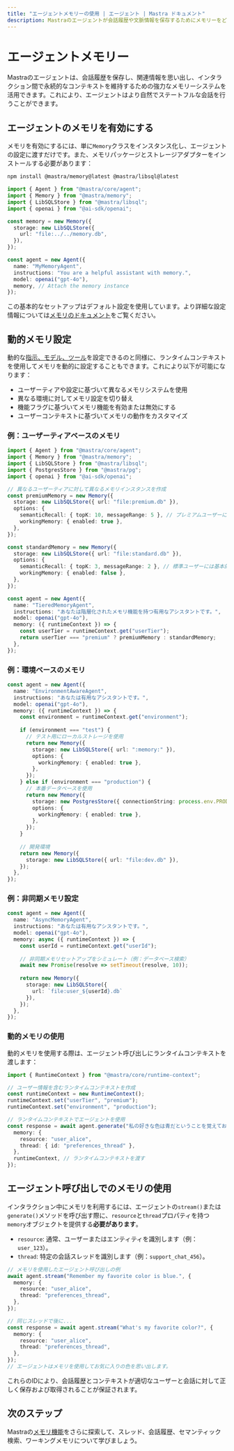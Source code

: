 ```yaml
---
title: "エージェントメモリーの使用 | エージェント | Mastra ドキュメント"
description: Mastraのエージェントが会話履歴や文脈情報を保存するためにメモリーをどのように使用するかに関するドキュメント。
---
```




# エージェントメモリー

Mastraのエージェントは、会話履歴を保存し、関連情報を思い出し、インタラクション間で永続的なコンテキストを維持するための強力なメモリーシステムを活用できます。これにより、エージェントはより自然でステートフルな会話を行うことができます。



## エージェントのメモリを有効にする

メモリを有効にするには、単に`Memory`クラスをインスタンス化し、エージェントの設定に渡すだけです。また、メモリパッケージとストレージアダプターをインストールする必要があります：

```bash npm2yarn copy
npm install @mastra/memory@latest @mastra/libsql@latest
```

```typescript
import { Agent } from "@mastra/core/agent";
import { Memory } from "@mastra/memory";
import { LibSQLStore } from "@mastra/libsql";
import { openai } from "@ai-sdk/openai";

const memory = new Memory({
  storage: new LibSQLStore({
    url: "file:../../memory.db",
  }),
});

const agent = new Agent({
  name: "MyMemoryAgent",
  instructions: "You are a helpful assistant with memory.",
  model: openai("gpt-4o"),
  memory, // Attach the memory instance
});
```

この基本的なセットアップはデフォルト設定を使用しています。より詳細な設定情報については[メモリのドキュメント](/docs/memory/overview)をご覧ください。



## 動的メモリ設定

動的な[指示、モデル、ツール](./dynamic-agents.mdx)を設定できるのと同様に、ランタイムコンテキストを使用してメモリを動的に設定することもできます。これにより以下が可能になります：

- ユーザーティアや設定に基づいて異なるメモリシステムを使用
- 異なる環境に対してメモリ設定を切り替え
- 機能フラグに基づいてメモリ機能を有効または無効にする
- ユーザーコンテキストに基づいてメモリの動作をカスタマイズ

### 例：ユーザーティアベースのメモリ

```typescript
import { Agent } from "@mastra/core/agent";
import { Memory } from "@mastra/memory";
import { LibSQLStore } from "@mastra/libsql";
import { PostgresStore } from "@mastra/pg";
import { openai } from "@ai-sdk/openai";

// 異なるユーザーティアに対して異なるメモリインスタンスを作成
const premiumMemory = new Memory({
  storage: new LibSQLStore({ url: "file:premium.db" }),
  options: {
    semanticRecall: { topK: 10, messageRange: 5 }, // プレミアムユーザーにはより多くのコンテキスト
    workingMemory: { enabled: true },
  },
});

const standardMemory = new Memory({
  storage: new LibSQLStore({ url: "file:standard.db" }),
  options: {
    semanticRecall: { topK: 3, messageRange: 2 }, // 標準ユーザーには基本的なリコール
    workingMemory: { enabled: false },
  },
});

const agent = new Agent({
  name: "TieredMemoryAgent",
  instructions: "あなたは階層化されたメモリ機能を持つ有用なアシスタントです。",
  model: openai("gpt-4o"),
  memory: ({ runtimeContext }) => {
    const userTier = runtimeContext.get("userTier");
    return userTier === "premium" ? premiumMemory : standardMemory;
  },
});
```

### 例：環境ベースのメモリ

```typescript
const agent = new Agent({
  name: "EnvironmentAwareAgent",
  instructions: "あなたは有用なアシスタントです。",
  model: openai("gpt-4o"),
  memory: ({ runtimeContext }) => {
    const environment = runtimeContext.get("environment");
    
    if (environment === "test") {
      // テスト用にローカルストレージを使用
      return new Memory({
        storage: new LibSQLStore({ url: ":memory:" }),
        options: {
          workingMemory: { enabled: true },
        },
      });
    } else if (environment === "production") {
      // 本番データベースを使用
      return new Memory({
        storage: new PostgresStore({ connectionString: process.env.PRODUCTION_DB_URL }),
        options: {
          workingMemory: { enabled: true },
        },
      });
    }
    
    // 開発環境
    return new Memory({
      storage: new LibSQLStore({ url: "file:dev.db" }),
    });
  },
});
```

### 例：非同期メモリ設定

```typescript
const agent = new Agent({
  name: "AsyncMemoryAgent",
  instructions: "あなたは有用なアシスタントです。",
  model: openai("gpt-4o"),
  memory: async ({ runtimeContext }) => {
    const userId = runtimeContext.get("userId");
    
    // 非同期メモリセットアップをシミュレート（例：データベース検索）
    await new Promise(resolve => setTimeout(resolve, 10));
    
    return new Memory({
      storage: new LibSQLStore({ 
        url: `file:user_${userId}.db` 
      }),
    });
  },
});
```

### 動的メモリの使用

動的メモリを使用する際は、エージェント呼び出しにランタイムコンテキストを渡します：

```typescript
import { RuntimeContext } from "@mastra/core/runtime-context";

// ユーザー情報を含むランタイムコンテキストを作成
const runtimeContext = new RuntimeContext();
runtimeContext.set("userTier", "premium");
runtimeContext.set("environment", "production");

// ランタイムコンテキストでエージェントを使用
const response = await agent.generate("私の好きな色は青だということを覚えておいてください。", {
  memory: {
    resource: "user_alice",
    thread: { id: "preferences_thread" },
  },
  runtimeContext, // ランタイムコンテキストを渡す
});
```



## エージェント呼び出しでのメモリの使用

インタラクション中にメモリを利用するには、エージェントの`stream()`または`generate()`メソッドを呼び出す際に、`resource`と`thread`プロパティを持つ`memory`オブジェクトを提供する**必要があります**。

- `resource`: 通常、ユーザーまたはエンティティを識別します（例：`user_123`）。
- `thread`: 特定の会話スレッドを識別します（例：`support_chat_456`）。

```typescript
// メモリを使用したエージェント呼び出しの例
await agent.stream("Remember my favorite color is blue.", {
  memory: {
    resource: "user_alice",
    thread: "preferences_thread",
  },
});

// 同じスレッドで後に...
const response = await agent.stream("What's my favorite color?", {
  memory: {
    resource: "user_alice",
    thread: "preferences_thread",
  },
});
// エージェントはメモリを使用してお気に入りの色を思い出します。
```

これらのIDにより、会話履歴とコンテキストが適切なユーザーと会話に対して正しく保存および取得されることが保証されます。



## 次のステップ

Mastraの[メモリ機能](/docs/memory/overview)をさらに探索して、スレッド、会話履歴、セマンティック検索、ワーキングメモリについて学びましょう。
